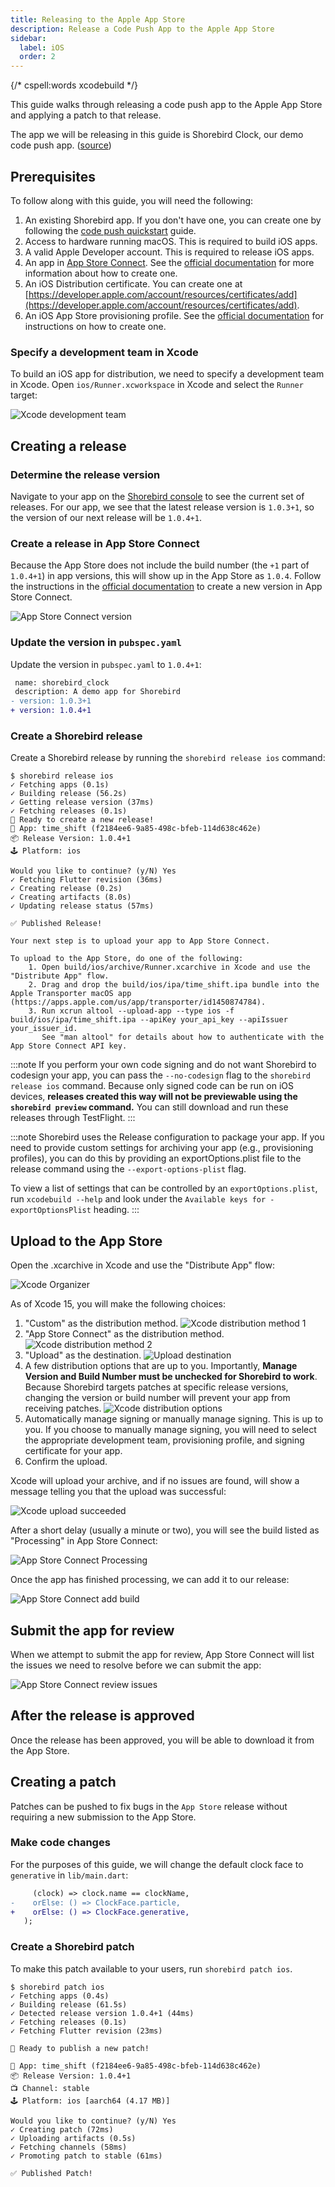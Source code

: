 ```yaml
---
title: Releasing to the Apple App Store
description: Release a Code Push App to the Apple App Store
sidebar:
  label: iOS
  order: 2
---
```


{/* cspell:words xcodebuild */}

This guide walks through releasing a code push app to the Apple App Store and applying a patch to that release.

The app we will be releasing in this guide is Shorebird Clock, our demo code push app. ([source](https://github.com/shorebirdtech/time_shift/))

## Prerequisites

To follow along with this guide, you will need the following:

1. An existing Shorebird app. If you don't have one, you can create one by following the [code push quickstart](/guides/code-push-quickstart/) guide.
1. Access to hardware running macOS. This is required to build iOS apps.
1. A valid Apple Developer account. This is required to release iOS apps.
1. An app in [App Store Connect](https://appstoreconnect.apple.com/). See the [official documentation](https://developer.apple.com/help/app-store-connect/create-an-app-record/add-a-new-app) for more information about how to create one.
1. An iOS Distribution certificate. You can create one at [https://developer.apple.com/account/resources/certificates/add](https://developer.apple.com/account/resources/certificates/add).
1. An iOS App Store provisioning profile. See the [official documentation](https://developer.apple.com/help/account/manage-provisioning-profiles/create-an-app-store-provisioning-profile) for instructions on how to create one.

### Specify a development team in Xcode

To build an iOS app for distribution, we need to specify a development team in Xcode. Open `ios/Runner.xcworkspace` in Xcode and select the `Runner` target:

![Xcode development team](https://github.com/shorebirdtech/docs/assets/581764/786b1def-6198-4be0-90ac-d307e9b1a289)

## Creating a release

### Determine the release version

Navigate to your app on the [Shorebird console](https://console.shorebird.dev/)
to see the current set of releases. For our app, we see that the latest release
version is `1.0.3+1`, so the version of our next release will be `1.0.4+1`.

### Create a release in App Store Connect

Because the App Store does not include the build number (the `+1` part of `1.0.4+1`) in app versions, this will show up in the App Store as `1.0.4`. Follow the instructions in the [official documentation](https://developer.apple.com/help/app-store-connect/update-your-app/create-a-new-version) to create a new version in App Store Connect.

![App Store Connect version](https://github.com/shorebirdtech/docs/assets/581764/549a42ac-0202-4c72-a9a9-d0196a0308b6)

### Update the version in `pubspec.yaml`

Update the version in `pubspec.yaml` to `1.0.4+1`:

```diff
 name: shorebird_clock
 description: A demo app for Shorebird
- version: 1.0.3+1
+ version: 1.0.4+1
```

### Create a Shorebird release

Create a Shorebird release by running the `shorebird release ios` command:

```
$ shorebird release ios
✓ Fetching apps (0.1s)
✓ Building release (56.2s)
✓ Getting release version (37ms)
✓ Fetching releases (0.1s)
🚀 Ready to create a new release!
📱 App: time_shift (f2184ee6-9a85-498c-bfeb-114d638c462e)
📦 Release Version: 1.0.4+1
🕹️ Platform: ios

Would you like to continue? (y/N) Yes
✓ Fetching Flutter revision (36ms)
✓ Creating release (0.2s)
✓ Creating artifacts (8.0s)
✓ Updating release status (57ms)

✅ Published Release!

Your next step is to upload your app to App Store Connect.

To upload to the App Store, do one of the following:
    1. Open build/ios/archive/Runner.xcarchive in Xcode and use the "Distribute App" flow.
    2. Drag and drop the build/ios/ipa/time_shift.ipa bundle into the Apple Transporter macOS app (https://apps.apple.com/us/app/transporter/id1450874784).
    3. Run xcrun altool --upload-app --type ios -f build/ios/ipa/time_shift.ipa --apiKey your_api_key --apiIssuer your_issuer_id.
       See "man altool" for details about how to authenticate with the App Store Connect API key.
```

:::note
If you perform your own code signing and do not want Shorebird to
codesign your app, you can pass the `--no-codesign` flag to the `shorebird
release ios` command. Because only signed code can be run on iOS devices,
**releases created this way will not be previewable using the `shorebird
preview` command.** You can still download and run these releases through
TestFlight.
:::

:::note
Shorebird uses the Release configuration to package your app. If you need to
provide custom settings for archiving your app (e.g., provisioning profiles),
you can do this by providing an exportOptions.plist file to the release command
using the `--export-options-plist` flag.

To view a list of settings that can be controlled by an `exportOptions.plist`,
run `xcodebuild --help` and look under the `Available keys for -exportOptionsPlist`
heading.
:::

## Upload to the App Store

Open the .xcarchive in Xcode and use the "Distribute App" flow:

![Xcode Organizer](https://github.com/shorebirdtech/shorebird/assets/581764/eafebdee-0e26-410a-8997-4eed056d4b6d)

As of Xcode 15, you will make the following choices:

1. "Custom" as the distribution method.
   ![Xcode distribution method 1](https://github.com/shorebirdtech/docs/assets/581764/8b049b0b-d6f5-419e-a91f-511923997f50)
1. "App Store Connect" as the distribution method.
   ![Xcode distribution method 2](https://github.com/shorebirdtech/docs/assets/581764/4fd6821a-80b4-4a35-b081-e8f97c59b8a2)
1. "Upload" as the destination.
   ![Upload destination](https://github.com/shorebirdtech/docs/assets/581764/f05c3603-c045-4662-84ad-c0a218e7145b)
1. A few distribution options that are up to you. Importantly, **Manage Version and Build Number must be unchecked for Shorebird to work**. Because Shorebird targets patches at specific release versions, changing the version or build number will prevent your app from receiving patches.
   ![Xcode distribution options](https://github.com/shorebirdtech/shorebird/assets/581764/c6ae0857-7ad8-4a8f-ae8b-55d05d52f3b3)
1. Automatically manage signing or manually manage signing. This is up to you. If you choose to manually manage signing, you will need to select the appropriate development team, provisioning profile, and signing certificate for your app.
1. Confirm the upload.

Xcode will upload your archive, and if no issues are found, will show a message telling you that the upload was successful:

![Xcode upload succeeded](https://github.com/shorebirdtech/shorebird/assets/581764/678354e5-a445-4c55-94fc-7608ff0b241d)

After a short delay (usually a minute or two), you will see the build listed as "Processing" in App Store Connect:

![App Store Connect Processing](https://github.com/shorebirdtech/docs/assets/581764/a87cdb31-9f8d-4838-b21b-38a3dbf9dcd1)

Once the app has finished processing, we can add it to our release:

![App Store Connect add build](https://github.com/shorebirdtech/docs/assets/581764/da2f1253-610b-4ee5-abb4-7c088da1631c)

## Submit the app for review

When we attempt to submit the app for review, App Store Connect will list the issues we need to resolve before we can submit the app:

![App Store Connect review issues](https://github.com/shorebirdtech/docs/assets/581764/576459e0-3212-4ead-8388-eabb3b01c68a)

## After the release is approved

Once the release has been approved, you will be able to download it from the App Store.

## Creating a patch

Patches can be pushed to fix bugs in the `App Store` release without requiring a new submission to the App Store.

### Make code changes

For the purposes of this guide, we will change the default clock face to `generative` in `lib/main.dart`:

```diff
     (clock) => clock.name == clockName,
-    orElse: () => ClockFace.particle,
+    orElse: () => ClockFace.generative,
   );
```

### Create a Shorebird patch

To make this patch available to your users, run `shorebird patch ios`.

```
$ shorebird patch ios
✓ Fetching apps (0.4s)
✓ Building release (61.5s)
✓ Detected release version 1.0.4+1 (44ms)
✓ Fetching releases (0.1s)
✓ Fetching Flutter revision (23ms)

🚀 Ready to publish a new patch!

📱 App: time_shift (f2184ee6-9a85-498c-bfeb-114d638c462e)
📦 Release Version: 1.0.4+1
📺 Channel: stable
🕹️ Platform: ios [aarch64 (4.17 MB)]

Would you like to continue? (y/N) Yes
✓ Creating patch (72ms)
✓ Uploading artifacts (0.5s)
✓ Fetching channels (58ms)
✓ Promoting patch to stable (61ms)

✅ Published Patch!
```
